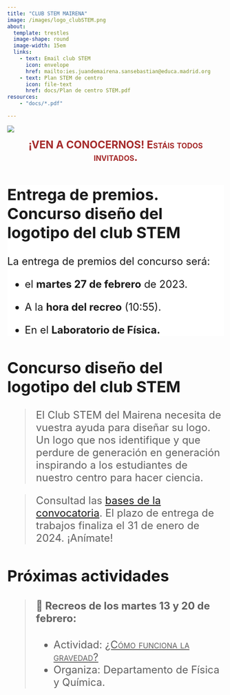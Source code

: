 ```yaml
---
title: "CLUB STEM MAIRENA"
image: /images/logo_clubSTEM.png
about: 
  template: trestles
  image-shape: round
  image-width: 15em
  links: 
    - text: Email club STEM
      icon: envelope
      href: mailto:ies.juandemairena.sansebastian@educa.madrid.org
    - text: Plan STEM de centro
      icon: file-text
      href: docs/Plan de centro STEM.pdf
resources:
    - "docs/*.pdf"

---
```


![](images/juanDeMairena-01.png){fig-alt="Foto entrada IES Juan de Mairena"}

<center><font size=+2><font color="brown">[**¡VEN A CONOCERNOS! Estáis todos invitados.**]{.smallcaps}</font></center>


::: {.callout-important style="background: white"}

## Entrega de premios. Concurso diseño del logotipo del club STEM

La entrega de premios del concurso será:

- el **martes 27 de febrero** de 2023.

- A la **hora del recreo** (10:55).

- En el **Laboratorio de Física.**

:::


## Concurso diseño del logotipo del club STEM

> El Club STEM del Mairena necesita de vuestra ayuda para diseñar su logo. Un logo que nos identifique y que perdure de generación en generación inspirando a los estudiantes de nuestro centro para hacer ciencia.

> Consultad las [bases de la convocatoria](./docs/Concurso%20Logotipo%20Club%20Stem.pdf). El plazo de entrega de trabajos finaliza el 31 de enero de 2024. ¡Anímate!


## Próximas actividades

> #### 🚀 Recreos de los martes 13 y 20 de febrero:
>
> -   Actividad: [[¿Cómo funciona la gravedad?]{.underline}]{.smallcaps}
> -   Organiza: Departamento de Física y Química.

<!-- ::: {.callout-important style="background: white"} -->

<!-- ## Para los martes 19 de diciembre de 2023 -->

<!-- Material necesario: -->

<!-- -   Tijeras. -->

<!-- -   Pegamento o cola blanca. -->

<!-- -   Una huevera vacía, de una docena de huevos distribuidos en dos filas de seis. -->

<!-- Si no dispones de alguno de estos materiales, se administrarán en el taller. -->

<!-- ::: -->
